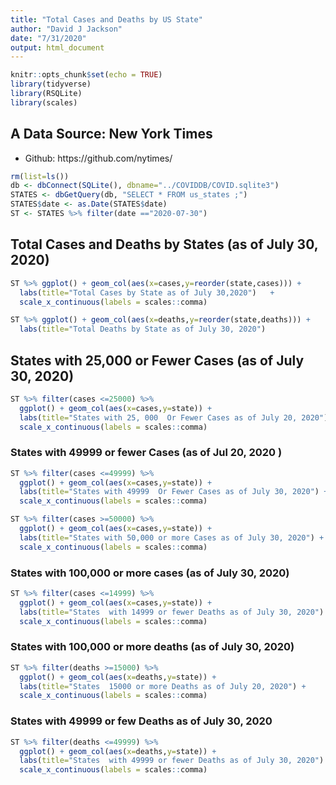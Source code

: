 ```yaml
---
title: "Total Cases and Deaths by US State"
author: "David J Jackson"
date: "7/31/2020"
output: html_document
---
```


```r
knitr::opts_chunk$set(echo = TRUE)
library(tidyverse)
library(RSQLite)
library(scales)
```

## A Data Source: New York Times
* Github: https://github.com/nytimes/

```r
rm(list=ls())
db <- dbConnect(SQLite(), dbname="../COVIDDB/COVID.sqlite3")
STATES <- dbGetQuery(db, "SELECT * FROM us_states ;")
STATES$date <- as.Date(STATES$date)
ST <- STATES %>% filter(date =="2020-07-30")
```

## Total Cases and Deaths by States (as of July 30, 2020)

```r
ST %>% ggplot() + geom_col(aes(x=cases,y=reorder(state,cases))) +
  labs(title="Total Cases by State as of July 30,2020")   +
  scale_x_continuous(labels = scales::comma)
```

```r
ST %>% ggplot() + geom_col(aes(x=deaths,y=reorder(state,deaths))) +
  labs(title="Total Deaths by State as of July 30, 2020") 
```

## States with 25,000 or Fewer Cases (as of July 30, 2020)

```r
ST %>% filter(cases <=25000) %>%
  ggplot() + geom_col(aes(x=cases,y=state)) +
  labs(title="States with 25, 000  Or Fewer Cases as of July 20, 2020") +
  scale_x_continuous(labels = scales::comma)
```

### States with 49999 or fewer Cases (as of Jul 20, 2020 )

```r
ST %>% filter(cases <=49999) %>%
  ggplot() + geom_col(aes(x=cases,y=state)) +
  labs(title="States with 49999  Or Fewer Cases as of July 30, 2020") +
  scale_x_continuous(labels = scales::comma)
```
```r
ST %>% filter(cases >=50000) %>%
  ggplot() + geom_col(aes(x=cases,y=state)) +
  labs(title="States with 50,000 or more Cases as of July 30, 2020") +
  scale_x_continuous(labels = scales::comma)
```

### States with 100,000 or more cases (as of July 30, 2020)

```r
ST %>% filter(cases <=14999) %>%
  ggplot() + geom_col(aes(x=cases,y=state)) +
  labs(title="States  with 14999 or fewer Deaths as of July 30, 2020") +
  scale_x_continuous(labels = scales::comma)
```

### States with 100,000 or more deaths (as of July 30, 2020)

```r
ST %>% filter(deaths >=15000) %>%
  ggplot() + geom_col(aes(x=deaths,y=state)) +
  labs(title="States  15000 or more Deaths as of July 20, 2020") +
  scale_x_continuous(labels = scales::comma)
```

### States with 49999 or few Deaths as of July 30, 2020

```r
ST %>% filter(deaths <=49999) %>%
  ggplot() + geom_col(aes(x=deaths,y=state)) +
  labs(title="States  with 49999 or fewer Deaths as of July 30, 2020") +
  scale_x_continuous(labels = scales::comma)
```